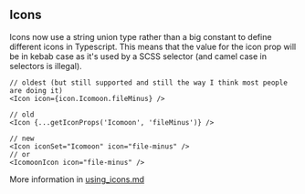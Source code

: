 
<Meta title="Migration Guides/Icons" />

## Icons

Icons now use a string union type rather than a big constant to define different icons in Typescript. This means that the value for the icon prop will be in kebab case as it's used by a SCSS selector (and camel case in selectors is illegal).

```tsx
// oldest (but still supported and still the way I think most people are doing it)
<Icon icon={icon.Icomoon.fileMinus} />

// old
<Icon {...getIconProps('Icomoon', 'fileMinus')} />

// new
<Icon iconSet="Icomoon" icon="file-minus" />
// or
<IcomoonIcon icon="file-minus" />
```

More information in [using_icons.md](./using_icons.md)
